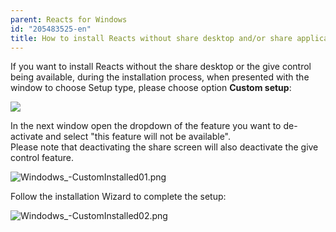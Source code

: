```yaml
---
parent: Reacts for Windows
id: "205483525-en"
title: How to install Reacts without share desktop and/or share applications features
---
```

If you want to install Reacts without the share desktop or the give control being available, during the installation process, when presented with the window to choose Setup type, please choose option **Custom setup**:

![](@assets/attachments/Custom_install_1.png)

In the next window open the dropdown of the feature you want to de-activate and select "this feature will not be available".  
Please note that deactivating the share screen will also deactivate the give control feature.

![Windodws_-CustomInstalled01.png](@assets/attachments/Windodws_-CustomInstalled01.png)

Follow the installation Wizard to complete the setup:

![Windodws_-CustomInstalled02.png](@assets/attachments/Windodws_-CustomInstalled02.png)


